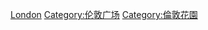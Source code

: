 {{Commons category}}

[[Category:花園廣場|London]]
[[Category:伦敦广场|Category:伦敦广场]]
[[Category:倫敦花園|Category:倫敦花園]]